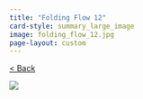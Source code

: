 ```yaml
---
title: "Folding Flow 12"
card-style: summary_large_image
image: folding_flow_12.jpg
page-layout: custom
---
```


[\< Back](index.qmd){.btn .btn-secondary .btn role="button"}

![](folding_flow_12.jpg){.full-art-display}
